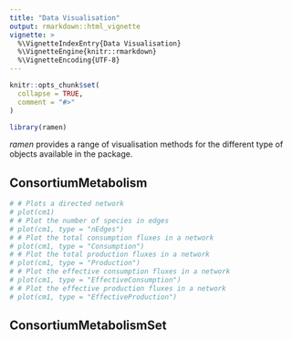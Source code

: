 ```yaml
---
title: "Data Visualisation"
output: rmarkdown::html_vignette
vignette: >
  %\VignetteIndexEntry{Data Visualisation}
  %\VignetteEngine{knitr::rmarkdown}
  %\VignetteEncoding{UTF-8}
---
```


```r
knitr::opts_chunk$set(
  collapse = TRUE,
  comment = "#>"
)
```

```r
library(ramen)
```

*ramen* provides a range of visualisation methods for the different type of objects available in the package. 

## ConsortiumMetabolism

```r
# # Plots a directed network
# plot(cm1)
# # Plot the number of species in edges
# plot(cm1, type = "nEdges")
# # Plot the total consumption fluxes in a network
# plot(cm1, type = "Consumption")
# # Plot the total production fluxes in a network
# plot(cm1, type = "Production")
# # Plot the effective consumption fluxes in a network
# plot(cm1, type = "EffectiveConsumption")
# # Plot the effective production fluxes in a network
# plot(cm1, type = "EffectiveProduction")
```

## ConsortiumMetabolismSet
